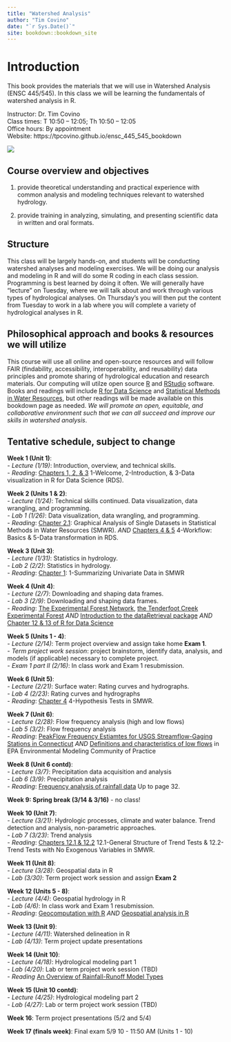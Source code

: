 ```yaml
--- 
title: "Watershed Analysis"
author: "Tim Covino"
date: "`r Sys.Date()`"
site: bookdown::bookdown_site
---
```


# Introduction

This book provides the materials that we will use in Watershed Analysis (ENSC 445/545). In this class we will be learning the fundamentals of watershed analysis in R. 

Instructor: Dr. Tim Covino\
Class times: T 10:50 – 12:05; Th 10:50 – 12:05\
Office hours: By appointment\
Website: https://tpcovino.github.io/ensc_445_545_bookdown

![](images/big-hole-river-lead.jpeg)

## Course overview and objectives 

(1) provide theoretical understanding and practical experience with common analysis and modeling techniques relevant to watershed hydrology. 

(2) provide training in analyzing, simulating, and presenting scientific data in written and oral formats.

## Structure 
This class will be largely hands-on, and students will be conducting watershed analyses and modeling exercises. We will be doing our analysis and modeling in R and will do some R coding in each class session. Programming is best learned by doing it often. We will generally have "lecture" on Tuesday, where we will talk about and work through various types of hydrological analyses. On Thursday's you will then put the content from Tuesday to work in a lab where you will complete a variety of hydrological analyses in R. 


## Philosophical approach and books & resources we will utilize 
This course will use all online and open-source resources and will follow FAIR (findability, accessibility, interoperability, and reusability) data principles and promote sharing of hydrological education and research materials. Our computing will utilze open source [R](https://cran.rstudio.com/){target="_blank"} and [RStudio](https://posit.co/download/rstudio-desktop/){target="_blank"} software. Books and readings will include [R for Data Science](https://r4ds.had.co.nz/index.html){target="_blank"} and [Statistical Methods in Water Resources](https://pubs.usgs.gov/tm/04/a03/tm4a3.pdf){target="_blank"}, but other readings will be made available on this bookdown page as needed. *We will promote an open, equitable, and collaborative environment such that we can all succeed and improve our skills in watershed analysis*.  
 
## Tentative schedule, subject to change

**Week 1 (Unit 1)**: <br> 
- *Lecture (1/19)*: Introduction, overview, and technical skills.\
- *Reading*: [Chapters 1, 2, & 3](https://r4ds.had.co.nz/introduction.html){target="_blank"} 1-Welcome, 2-Introduction, & 3-Data visualization in R for Data Science (RDS).

**Week 2 (Units 1 & 2)**: <br>
- *Lecture (1/24)*: Technical skills continued. Data visualization, data wrangling, and programming. <br>
- *Lab 1 (1/26)*: Data visualization, data wrangling, and programming. <br>
- *Reading*: [Chapter 2.1](https://pubs.usgs.gov/tm/04/a03/tm4a3.pdf){target="_blank"}: Graphical Analysis of Single Datasets in Statistical Methods in Water Resources (SMWR).
*AND* [Chapters 4 & 5](https://r4ds.had.co.nz/workflow-basics.html){target="_blank"} 4-Workflow: Basics & 5-Data transformation in RDS. <br>

**Week 3 (Unit 3)**: <br>
- *Lecture (1/31)*: Statistics in hydrology. <br>
- *Lab 2 (2/2)*: Statistics in hydrology. <br>
- *Reading*: [Chapter 1](https://pubs.usgs.gov/tm/04/a03/tm4a3.pdf){target="_blank"}: 1-Summarizing Univariate Data in SMWR 

**Week 4 (Unit 4)**: <br> 
- *Lecture (2/7)*: Downloading and shaping data frames.<br>
- *Lab 3 (2/9)*: Downloading and shaping data frames. <br>
- *Reading*: [The Experimental Forest Network](https://www.fs.usda.gov/research/forestsandranges), [the Tenderfoot Creek Experimental Forest](https://www.fs.usda.gov/rmrs/experimental-forests-and-ranges/tenderfoot-creek-experimental-forest/)
*AND* [Introduction to the dataRetrieval package](https://cran.r-project.org/web/packages/dataRetrieval/vignettes/dataRetrieval.html){target="_blank"}
*AND* [Chapter 12 & 13 of R for Data Science](https://r4ds.had.co.nz/tidy-data.html){target="_blank"}

**Week 5 (Units 1 - 4)**: <br> 
- *Lecture (2/14)*: Term project overview and assign take home **Exam 1**. <br>
- *Term project work session*: project brainstorm, identify data, analysis, and models (if applicable) necessary to complete project. <br>
- *Exam 1 part II (2/16)*: In class work and Exam 1 resubmission.

**Week 6 (Unit 5)**: <br>
- *Lecture (2/21)*: Surface water: Rating curves and hydrographs. <br>
- *Lab 4 (2/23)*: Rating curves and hydrographs <br>
- *Reading*: [Chapter 4](https://pubs.usgs.gov/tm/04/a03/tm4a3.pdf){target="_blank"} 4-Hypothesis Tests in SMWR. 

**Week 7 (Unit 6)**: <br>
- *Lecture (2/28)*: Flow frequency analysis (high and low flows) <br>
- *Lab 5 (3/2)*: Flow frequency analysis <br>
- *Reading*: [PeakFlow Frequency Estiamtes for USGS Streamflow-Gaging Stations in Connecticut](https://pubs.usgs.gov/wri/wri034196/wrir03-4196.pdf){target="_blank"}
*AND* [Definitions and characteristics of low flows](https://www.epa.gov/ceam/definition-and-characteristics-low-flows#1Q10){target="_blank"} in EPA Environmental Modeling Community of Practice

**Week 8 (Unit 6 contd)**: <br>
- *Lecture (3/7)*: Precipitation data acquisition and analysis <br>
- *Lab 6 (3/9)*: Precipitation analysis <br>
- *Reading*: [Frequency analysis of rainfall data](https://indico.ictp.it/event/a12165/session/21/contribution/16/material/0/0.pdf){target="_blank"} Up to page 32. 

**Week 9: Spring break (3/14 & 3/16)** - no class!

**Week 10 (Unit 7)**: <br> 
- *Lecture (3/21)*: Hydrologic processes, climate and water balance. Trend detection and analysis, non-parametric approaches.<br>
- *Lab 7 (3/23)*: Trend analysis <br>
- *Reading*: [Chapters 12.1 & 12.2](https://pubs.usgs.gov/tm/04/a03/tm4a3.pdf){target="_blank"} 12.1-General Structure of Trend Tests & 12.2-Trend Tests with No Exogenous Variables in SMWR. 

**Week 11 (Unit 8)**: <br>
- *Lecture (3/28)*: Geospatial data in R <br>
- *Lab (3/30)*: Term project work session and assign **Exam 2**


**Week 12 (Units 5 - 8)**: <br>
- *Lecture (4/4)*: Geospatial hydrology in R <br>
- *Lab (4/6)*: In class work and Exam 1 resubmission. <br> 
- *Reading*: [Geocomputation with R](https://geocompr.robinlovelace.net/intro.html){target="_blank"}
*AND* [Geospatial analysis in R](https://pjbartlein.github.io/REarthSysSci/geospatial.html){target="_blank"}

**Week 13 (Unit 9)**: <br>
- *Lecture (4/11)*: Watershed delineation in R <br>
- *Lab (4/13)*: Term project update presentations

**Week 14 (Unit 10)**: <br>
- *Lecture (4/18)*: Hydrological modeling part 1 <br>
- *Lab (4/20)*: Lab or term project work session (TBD) <br>
- *Reading* [An Overview of Rainfall-Runoff Model Types](https://cfpub.epa.gov/si/si_public_record_report.cfm?dirEntryId=339328&Lab=NERL){target="_blank"}

**Week 15 (Unit 10 contd)**: <br>
- *Lecture (4/25)*: Hydrological modeling part 2 <br>
- *Lab (4/27)*: Lab or term project work session (TBD)

**Week 16**: Term project presentations (5/2 and 5/4)

**Week 17 (finals week)**: Final exam 5/9 10 - 11:50 AM (Units 1 - 10)










